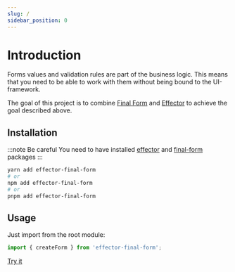 ```yaml
---
slug: /
sidebar_position: 0
---
```


# Introduction

Forms values and validation rules are part of the business logic. This means that you need to be able to work with them without being bound to the UI-framework.

The goal of this project is to combine [Final Form](https://final-form.org/) and [Effector](https://effector.dev/) to achieve the goal described above.

## Installation

:::note Be careful
You need to have installed [effector](https://effector.dev/) and [final-form](https://final-form.org/) packages
:::

```bash
yarn add effector-final-form
# or
npm add effector-final-form
# or
pnpm add effector-final-form
```

## Usage

Just import from the root module:

```ts
import { createForm } from 'effector-final-form';
```

[Try it](https://stackblitz.com/edit/react-ts-xjh6yd?file=index.tsx)
